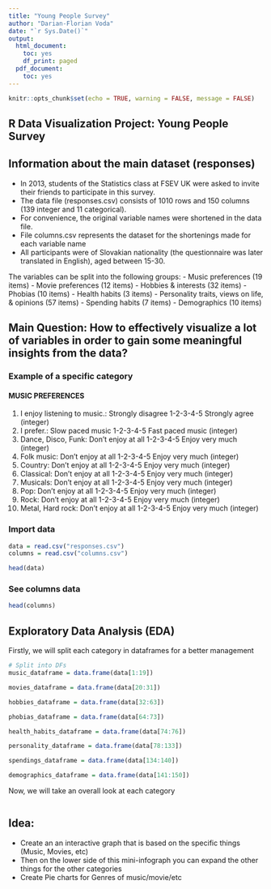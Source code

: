 ```yaml
---
title: "Young People Survey"
author: "Darian-Florian Voda"
date: "`r Sys.Date()`"
output:
  html_document:
    toc: yes
    df_print: paged
  pdf_document:
    toc: yes
---
```


```r
knitr::opts_chunk$set(echo = TRUE, warning = FALSE, message = FALSE)
```

## R Data Visualization Project: Young People Survey

## Information about the main dataset (responses)

- In 2013, students of the Statistics class at FSEV UK were asked to invite their friends to participate in this survey.
- The data file (responses.csv) consists of 1010 rows and 150 columns (139 integer and 11 categorical).
- For convenience, the original variable names were shortened in the data file.
- File columns.csv represents the dataset for the shortenings made for each variable name
- All participants were of Slovakian nationality (the questionnaire was later translated in English), aged between 15-30.

The variables can be split into the following groups:
- Music preferences (19 items)
- Movie preferences (12 items)
- Hobbies & interests (32 items)
- Phobias (10 items)
- Health habits (3 items)
- Personality traits, views on life, & opinions (57 items)
- Spending habits (7 items)
- Demographics (10 items)

## Main Question: How to effectively visualize a lot of variables in order to gain some meaningful insights from the data?

### Example of a specific category

#### MUSIC PREFERENCES

1. I enjoy listening to music.: Strongly disagree 1-2-3-4-5 Strongly agree (integer)
2. I prefer.: Slow paced music 1-2-3-4-5 Fast paced music (integer)
3. Dance, Disco, Funk: Don't enjoy at all 1-2-3-4-5 Enjoy very much (integer)
4. Folk music: Don't enjoy at all 1-2-3-4-5 Enjoy very much (integer)
5. Country: Don't enjoy at all 1-2-3-4-5 Enjoy very much (integer)
6. Classical: Don't enjoy at all 1-2-3-4-5 Enjoy very much (integer)
7. Musicals: Don't enjoy at all 1-2-3-4-5 Enjoy very much (integer)
8. Pop: Don't enjoy at all 1-2-3-4-5 Enjoy very much (integer)
9. Rock: Don't enjoy at all 1-2-3-4-5 Enjoy very much (integer)
10. Metal, Hard rock: Don't enjoy at all 1-2-3-4-5 Enjoy very much (integer)



### Import data
```r
data = read.csv("responses.csv")
columns = read.csv("columns.csv")

head(data)
```
### See columns data

```r
head(columns)
```
## Exploratory Data Analysis (EDA)

Firstly, we will split each category in dataframes for a better management

```r
# Split into DFs
music_dataframe = data.frame(data[1:19])

movies_dataframe = data.frame(data[20:31])

hobbies_dataframe = data.frame(data[32:63])

phobias_dataframe = data.frame(data[64:73])

health_habits_dataframe = data.frame(data[74:76])

personality_dataframe = data.frame(data[78:133])

spendings_dataframe = data.frame(data[134:140])

demographics_dataframe = data.frame(data[141:150])
```

Now, we will take an overall look at each category

```r

```

## Idea:

- Create an an interactive graph that is based on the specific things (Music, Movies, etc)
- Then on the lower side of this mini-infograph you can expand the other things for the other categories
- Create Pie charts for Genres of music/movie/etc



